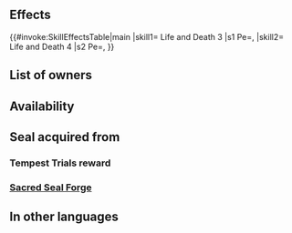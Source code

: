 {{About|the [[Passive]] skill|the [[Tempest Trials+]] series|Life & Death/Story}}{{Passive
|type=A
|exclusive=0
|1name=Life and Death 1
|1tagid=SID_死線1
|1promotionRarity=4
|1promotionTier=1
|1required=-
|1effect=Grants Atk/Spd+3.<br>Inflicts Def/Res-3.
|1cost=50
|2name=Life and Death 2
|2tagid=SID_死線2
|2promotionRarity=5
|2promotionTier=1
|2effect=Grants Atk/Spd+4.<br>Inflicts Def/Res-4.
|2cost=100
|3name=Life and Death 3
|3tagid=SID_死線3
|3effect=Grants Atk/Spd+5.<br>Inflicts Def/Res-5.
|3cost=200
|3next=-
|4name=Life and Death 4
|4tagid=SID_死線4
|4effect=Grants Atk/Spd+7.<br>Inflicts Def/Res-5.
|4cost=300
|canUseWeapon={{WeaponList|exclude=Staff}}
|canUseMove={{MoveList|all}}
|statModifiers1=0,3,3,-3,-3
|statModifiers2=0,4,4,-4,-4
|statModifiers3=0,5,5,-5,-5
|statModifiers4=0,7,7,-5,-5
|properties1=random_all
|properties2=random_all
|properties3=random_all
|properties4=random_owner
}}
==Effects==
{{#invoke:SkillEffectsTable|main
|skill1={{Si|Life and Death 3}} Life and Death 3
|s1 Pe={{Eft|Stat Boosts|Atk/Spd|5}}, {{Eft|Stat Reductions|Def/Res|5}}
|skill2={{Si|Life and Death 4}} Life and Death 4
|s2 Pe={{Eft|Stat Boosts|Atk/Spd|7}}, {{Eft|Stat Reductions|Def/Res|5}}
}}

==List of owners==
{{Skill Hero List}}
==Availability==
{{PassiveFocusList}}
{{PassiveDistributionList}}
{{PassiveCombatManualList}}
==Seal acquired from==
===Tempest Trials reward===
{{Tempest Trials seal reward}}
===[[Sacred Seal Forge]]===
{{SealCosts
|seals=Life and Death 1;Life and Death 2;Life and Death 3
|badgeColor=Azure
|costs1=20;100;40
|costs2=60;200;50
|costs3=400;1000;100
}}
==In other languages==
{{OtherLanguages
|japanese=死線
|german=Lebensfaden
|spanishEU=Dar y tomar
|spanishLA=Vida y muerte
|french=Vivre et mourir
|italian=Vita e morte
|chineseTW=死線
|portuguese=Vida e morte
}}
{{Seals Navbox}}
{{Passives Navbox|A}}